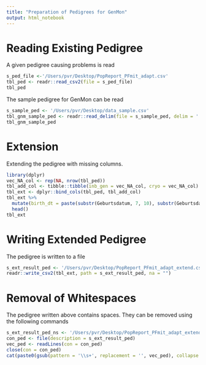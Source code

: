 ```yaml
---
title: "Preparation of Pedigrees for GenMon"
output: html_notebook
---
```


# Reading Existing Pedigree
A given pedigree causing problems is read

```r
s_ped_file <-'/Users/pvr/Desktop/PopReport_PFmit_adapt.csv'
tbl_ped <- readr::read_csv2(file = s_ped_file)
tbl_ped
```

The sample pedigree for GenMon can be read

```r
s_sample_ped <- '/Users/pvr/Desktop/data_sample.csv'
tbl_gnm_sample_ped <- readr::read_delim(file = s_sample_ped, delim = '|')
tbl_gnm_sample_ped
```

# Extension
Extending the pedigree with missing columns.

```r
library(dplyr)
vec_NA_col <- rep(NA, nrow(tbl_ped))
tbl_add_col <- tibble::tibble(inb_gen = vec_NA_col, cryo = vec_NA_col)
tbl_ext <- dplyr::bind_cols(tbl_ped, tbl_add_col)
tbl_ext %>% 
  mutate(birth_dt = paste(substr(Geburtsdatum, 7, 10), substr(Geburtsdatum, 4,5), substr(Geburtsdatum, 1,2), sep = '-')) %>%
  head()
tbl_ext
```

# Writing Extended Pedigree
The pedigree is written to a file

```r
s_ext_result_ped <- '/Users/pvr/Desktop/PopReport_PFmit_adapt_extend.csv'
readr::write_csv2(tbl_ext, path = s_ext_result_ped, na = "")
```


# Removal of Whitespaces
The pedigree written above contains spaces. They can be removed using the following commands

```r
s_ext_result_ped_ns <- '/Users/pvr/Desktop/PopReport_PFmit_adapt_extend_ns.csv'
con_ped <- file(description = s_ext_result_ped)
vec_ped <- readLines(con = con_ped)
close(con = con_ped)
cat(paste0(gsub(pattern = '\\s+', replacement = '', vec_ped), collapse = '\n'), '\n', sep = '', file = s_ext_result_ped_ns, append = FALSE)
```





